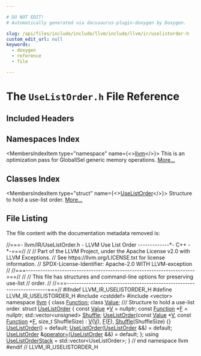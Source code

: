 ```yaml
---

# DO NOT EDIT!
# Automatically generated via docusaurus-plugin-doxygen by Doxygen.

slug: /api/files/include/include/llvm/include/llvm/ir/uselistorder-h
custom_edit_url: null
keywords:
  - doxygen
  - reference
  - file

---
```





# The `UseListOrder.h` File Reference

<DoxygenPage pluginConfig={pluginConfig}>



## Included Headers

<IncludesList>
<IncludesListItem
  filePath="cstddef"
  permalink=""
  isLocal="false" />
<IncludesListItem
  filePath="vector"
  permalink=""
  isLocal="false" />
</IncludesList>

## Namespaces Index

<MembersIndex>

<MembersIndexItem
  type="namespace"
  name={<><a href="/docs/api/namespaces/llvm">llvm</a></>}>
This is an optimization pass for GlobalISel generic memory operations. <a href="/docs/api/namespaces/llvm/#details">More...</a>
</MembersIndexItem>

</MembersIndex>

## Classes Index

<MembersIndex>

<MembersIndexItem
  type="struct"
  name={<><a href="/docs/api/structs/llvm/uselistorder">UseListOrder</a></>}>
Structure to hold a use-list order. <a href="/docs/api/structs/llvm/uselistorder/#details">More...</a>
</MembersIndexItem>

</MembersIndex>


## File Listing

The file content with the documentation metadata removed is:

<ProgramListing>

<Link id="l00001" /><CodeLine lineNumber="1"><Highlight kind="comment">//===- llvm/IR/UseListOrder.h - LLVM Use List Order -------------&#42;- C++ -&#42;-===//</Highlight><Highlight kind="normal"></Highlight></CodeLine>
<Link id="l00002" /><CodeLine lineNumber="2"><Highlight kind="normal"></Highlight><Highlight kind="comment">//</Highlight><Highlight kind="normal"></Highlight></CodeLine>
<Link id="l00003" /><CodeLine lineNumber="3"><Highlight kind="normal"></Highlight><Highlight kind="comment">// Part of the LLVM Project, under the Apache License v2.0 with LLVM Exceptions.</Highlight><Highlight kind="normal"></Highlight></CodeLine>
<Link id="l00004" /><CodeLine lineNumber="4"><Highlight kind="normal"></Highlight><Highlight kind="comment">// See https://llvm.org/LICENSE.txt for license information.</Highlight><Highlight kind="normal"></Highlight></CodeLine>
<Link id="l00005" /><CodeLine lineNumber="5"><Highlight kind="normal"></Highlight><Highlight kind="comment">// SPDX-License-Identifier: Apache-2.0 WITH LLVM-exception</Highlight><Highlight kind="normal"></Highlight></CodeLine>
<Link id="l00006" /><CodeLine lineNumber="6"><Highlight kind="normal"></Highlight><Highlight kind="comment">//</Highlight><Highlight kind="normal"></Highlight></CodeLine>
<Link id="l00007" /><CodeLine lineNumber="7"><Highlight kind="normal"></Highlight><Highlight kind="comment">//===----------------------------------------------------------------------===//</Highlight><Highlight kind="normal"></Highlight></CodeLine>
<Link id="l00008" /><CodeLine lineNumber="8"><Highlight kind="normal"></Highlight><Highlight kind="comment">//</Highlight><Highlight kind="normal"></Highlight></CodeLine>
<Link id="l00009" /><CodeLine lineNumber="9"><Highlight kind="normal"></Highlight><Highlight kind="comment">// This file has structures and command-line options for preserving use-list</Highlight><Highlight kind="normal"></Highlight></CodeLine>
<Link id="l00010" /><CodeLine lineNumber="10"><Highlight kind="normal"></Highlight><Highlight kind="comment">// order.</Highlight><Highlight kind="normal"></Highlight></CodeLine>
<Link id="l00011" /><CodeLine lineNumber="11"><Highlight kind="normal"></Highlight><Highlight kind="comment">//</Highlight><Highlight kind="normal"></Highlight></CodeLine>
<Link id="l00012" /><CodeLine lineNumber="12"><Highlight kind="normal"></Highlight><Highlight kind="comment">//===----------------------------------------------------------------------===//</Highlight><Highlight kind="normal"></Highlight></CodeLine>
<Link id="l00013" /><CodeLine lineNumber="13"><Highlight kind="normal"></Highlight></CodeLine>
<Link id="l00014" /><CodeLine lineNumber="14"><Highlight kind="normal"></Highlight><Highlight kind="preprocessor">#ifndef LLVM&#95;IR&#95;USELISTORDER&#95;H</Highlight><Highlight kind="normal"></Highlight></CodeLine>
<Link id="l00015" /><CodeLine lineNumber="15"><Highlight kind="normal"></Highlight><Highlight kind="preprocessor">#define LLVM&#95;IR&#95;USELISTORDER&#95;H</Highlight><Highlight kind="normal"></Highlight></CodeLine>
<Link id="l00016" /><CodeLine lineNumber="16"><Highlight kind="normal"></Highlight></CodeLine>
<Link id="l00017" /><CodeLine lineNumber="17"><Highlight kind="normal"></Highlight><Highlight kind="preprocessor">#include &lt;cstddef&gt;</Highlight><Highlight kind="normal"></Highlight></CodeLine>
<Link id="l00018" /><CodeLine lineNumber="18"><Highlight kind="normal"></Highlight><Highlight kind="preprocessor">#include &lt;vector&gt;</Highlight><Highlight kind="normal"></Highlight></CodeLine>
<Link id="l00019" /><CodeLine lineNumber="19"><Highlight kind="normal"></Highlight></CodeLine>
<Link id="l00020" /><CodeLine lineNumber="20"><Highlight kind="normal"></Highlight><Highlight kind="keyword">namespace </Highlight><Highlight kind="normal"><a href="/docs/api/namespaces/llvm">llvm</a> &#123;</Highlight></CodeLine>
<Link id="l00021" /><CodeLine lineNumber="21"><Highlight kind="normal"></Highlight></CodeLine>
<Link id="l00022" /><CodeLine lineNumber="22"><Highlight kind="normal"></Highlight><Highlight kind="keyword">class </Highlight><Highlight kind="normal"><a href="/docs/api/classes/llvm/function">Function</a>;</Highlight></CodeLine>
<Link id="l00023" /><CodeLine lineNumber="23"><Highlight kind="normal"></Highlight><Highlight kind="keyword">class </Highlight><Highlight kind="normal"><a href="/docs/api/classes/llvm/value">Value</a>;</Highlight></CodeLine>
<Link id="l00024" /><CodeLine lineNumber="24"><Highlight kind="normal"></Highlight><Highlight kind="comment"></Highlight></CodeLine>
<Link id="l00025" /><CodeLine lineNumber="25"><Highlight kind="comment">/// Structure to hold a use-list order.</Highlight><Highlight kind="normal"></Highlight></CodeLine>
<Link id="l00026" /><CodeLine lineNumber="26" lineLink="/docs/api/structs/llvm/uselistorder"><Highlight kind="normal"></Highlight><Highlight kind="keyword">struct </Highlight><Highlight kind="normal"><a href="/docs/api/structs/llvm/uselistorder/#ab2b0f5faaeffd01dcc7dc45adfd8d5ce">UseListOrder</a> &#123;</Highlight></CodeLine>
<Link id="l00027" /><CodeLine lineNumber="27" lineLink="/docs/api/structs/llvm/uselistorder/#a076bb5df728db15f61bb5830e5e2897a"><Highlight kind="normal">  </Highlight><Highlight kind="keyword">const</Highlight><Highlight kind="normal"> <a href="/docs/api/classes/llvm/value">Value</a> &#42;<a href="/docs/api/structs/llvm/uselistorder/#a076bb5df728db15f61bb5830e5e2897a">V</a> = </Highlight><Highlight kind="keyword">nullptr</Highlight><Highlight kind="normal">;</Highlight></CodeLine>
<Link id="l00028" /><CodeLine lineNumber="28" lineLink="/docs/api/structs/llvm/uselistorder/#ada5483aa39dea24820301b62165aa363"><Highlight kind="normal">  </Highlight><Highlight kind="keyword">const</Highlight><Highlight kind="normal"> <a href="/docs/api/classes/llvm/function">Function</a> &#42;<a href="/docs/api/structs/llvm/uselistorder/#ada5483aa39dea24820301b62165aa363">F</a> = </Highlight><Highlight kind="keyword">nullptr</Highlight><Highlight kind="normal">;</Highlight></CodeLine>
<Link id="l00029" /><CodeLine lineNumber="29" lineLink="/docs/api/structs/llvm/uselistorder/#ae32d032ff99cf91e0b06ee392d858417"><Highlight kind="normal">  std::vector&lt;unsigned&gt; <a href="/docs/api/structs/llvm/uselistorder/#ae32d032ff99cf91e0b06ee392d858417">Shuffle</a>;</Highlight></CodeLine>
<Link id="l00030" /><CodeLine lineNumber="30"><Highlight kind="normal"></Highlight></CodeLine>
<Link id="l00031" /><CodeLine lineNumber="31" lineLink="/docs/api/structs/llvm/uselistorder/#ab2b0f5faaeffd01dcc7dc45adfd8d5ce"><Highlight kind="normal">  <a href="/docs/api/structs/llvm/uselistorder/#ab2b0f5faaeffd01dcc7dc45adfd8d5ce">UseListOrder</a>(</Highlight><Highlight kind="keyword">const</Highlight><Highlight kind="normal"> <a href="/docs/api/classes/llvm/value">Value</a> &#42;<a href="/docs/api/structs/llvm/uselistorder/#a076bb5df728db15f61bb5830e5e2897a">V</a>, </Highlight><Highlight kind="keyword">const</Highlight><Highlight kind="normal"> <a href="/docs/api/classes/llvm/function">Function</a> &#42;<a href="/docs/api/structs/llvm/uselistorder/#ada5483aa39dea24820301b62165aa363">F</a>, </Highlight><Highlight kind="keywordtype">size&#95;t</Highlight><Highlight kind="normal"> ShuffleSize)</Highlight></CodeLine>
<Link id="l00032" /><CodeLine lineNumber="32"><Highlight kind="normal">      : <a href="/docs/api/structs/llvm/uselistorder/#a076bb5df728db15f61bb5830e5e2897a">V</a>(<a href="/docs/api/structs/llvm/uselistorder/#a076bb5df728db15f61bb5830e5e2897a">V</a>), <a href="/docs/api/structs/llvm/uselistorder/#ada5483aa39dea24820301b62165aa363">F</a>(<a href="/docs/api/structs/llvm/uselistorder/#ada5483aa39dea24820301b62165aa363">F</a>), <a href="/docs/api/structs/llvm/uselistorder/#ae32d032ff99cf91e0b06ee392d858417">Shuffle</a>(ShuffleSize) &#123;&#125;</Highlight></CodeLine>
<Link id="l00033" /><CodeLine lineNumber="33"><Highlight kind="normal"></Highlight></CodeLine>
<Link id="l00034" /><CodeLine lineNumber="34" lineLink="/docs/api/structs/llvm/uselistorder/#a76a83d2830bd27ea4c28345454699d73"><Highlight kind="normal">  <a href="/docs/api/structs/llvm/uselistorder/#a76a83d2830bd27ea4c28345454699d73">UseListOrder</a>() = </Highlight><Highlight kind="keywordflow">default</Highlight><Highlight kind="normal">;</Highlight></CodeLine>
<Link id="l00035" /><CodeLine lineNumber="35" lineLink="/docs/api/structs/llvm/uselistorder/#a48a21a03f8e60b05b7f550aa5644471c"><Highlight kind="normal">  <a href="/docs/api/structs/llvm/uselistorder/#a48a21a03f8e60b05b7f550aa5644471c">UseListOrder</a>(<a href="/docs/api/structs/llvm/uselistorder/#ab2b0f5faaeffd01dcc7dc45adfd8d5ce">UseListOrder</a> &amp;&amp;) = </Highlight><Highlight kind="keywordflow">default</Highlight><Highlight kind="normal">;</Highlight></CodeLine>
<Link id="l00036" /><CodeLine lineNumber="36" lineLink="/docs/api/structs/llvm/uselistorder/#a277c36fe9b2b3ed1633dfe87c687fcd9"><Highlight kind="normal">  <a href="/docs/api/structs/llvm/uselistorder/#ab2b0f5faaeffd01dcc7dc45adfd8d5ce">UseListOrder</a> &amp;<a href="/docs/api/structs/llvm/uselistorder/#a277c36fe9b2b3ed1633dfe87c687fcd9">operator=</a>(<a href="/docs/api/structs/llvm/uselistorder/#ab2b0f5faaeffd01dcc7dc45adfd8d5ce">UseListOrder</a> &amp;&amp;) = </Highlight><Highlight kind="keywordflow">default</Highlight><Highlight kind="normal">;</Highlight></CodeLine>
<Link id="l00037" /><CodeLine lineNumber="37"><Highlight kind="normal">&#125;;</Highlight></CodeLine>
<Link id="l00038" /><CodeLine lineNumber="38"><Highlight kind="normal"></Highlight></CodeLine>
<Link id="l00039" /><CodeLine lineNumber="39" lineLink="/docs/api/namespaces/llvm/#a9a43e3984f6c051e29ffdf7b92db894f"><Highlight kind="normal"></Highlight><Highlight kind="keyword">using </Highlight><Highlight kind="normal"><a href="/docs/api/namespaces/llvm/#a9a43e3984f6c051e29ffdf7b92db894f">UseListOrderStack</a> = std::vector&lt;UseListOrder&gt;;</Highlight></CodeLine>
<Link id="l00040" /><CodeLine lineNumber="40"><Highlight kind="normal"></Highlight></CodeLine>
<Link id="l00041" /><CodeLine lineNumber="41"><Highlight kind="normal">&#125; </Highlight><Highlight kind="comment">// end namespace llvm</Highlight><Highlight kind="normal"></Highlight></CodeLine>
<Link id="l00042" /><CodeLine lineNumber="42"><Highlight kind="normal"></Highlight></CodeLine>
<Link id="l00043" /><CodeLine lineNumber="43"><Highlight kind="normal"></Highlight><Highlight kind="preprocessor">#endif </Highlight><Highlight kind="comment">// LLVM&#95;IR&#95;USELISTORDER&#95;H</Highlight><Highlight kind="normal"></Highlight></CodeLine>

</ProgramListing>

</DoxygenPage>
